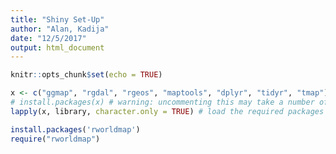 ```yaml
---
title: "Shiny Set-Up"
author: "Alan, Kadija"
date: "12/5/2017"
output: html_document
---
```


```r
knitr::opts_chunk$set(echo = TRUE)
```

```r
x <- c("ggmap", "rgdal", "rgeos", "maptools", "dplyr", "tidyr", "tmap")
# install.packages(x) # warning: uncommenting this may take a number of minutes
lapply(x, library, character.only = TRUE) # load the required packages
```

```r
install.packages('rworldmap')
require("rworldmap")
```

